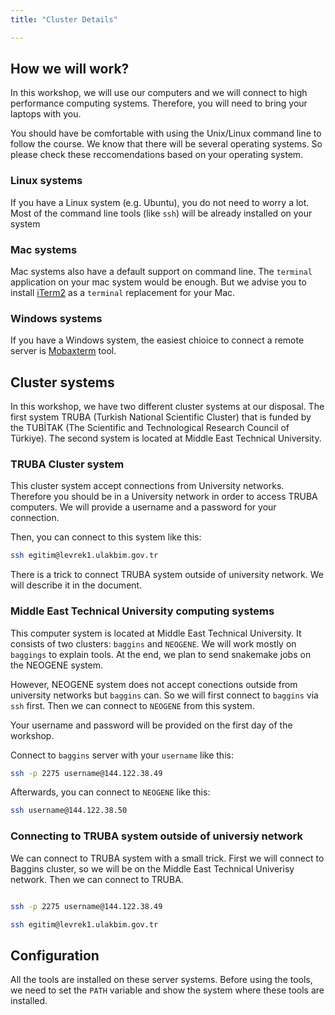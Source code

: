 ```yaml
---
title: "Cluster Details"

--- 
```


## How we will work?

In this workshop, we will use our computers and we will connect to high performance computing systems. Therefore, you will need to bring your laptops with you. 

You should have be comfortable with using the Unix/Linux command line to follow the course. We know that there will be several operating systems. So please check these reccomendations based on your operating system.

### Linux systems

If you have a Linux system (e.g. Ubuntu), you do not need to worry a lot. Most of the command line tools (like `ssh`) will be already installed on your system

### Mac systems

Mac systems also have a default support on command line. The `terminal` application on your mac system would be enough. But we advise you to install [iTerm2](https://iterm2.com/) as a `terminal` replacement for your Mac.

### Windows systems

If you have a Windows system, the easiest chioice to connect a remote server is [Mobaxterm](https://mobaxterm.mobatek.net) tool.

## Cluster systems

In this workshop, we have two different cluster systems at our disposal. The first system TRUBA (Turkish National Scientific Cluster) that is funded by the TUBİTAK (The Scientific and Technological Research Council of Türkiye). The second system is located at Middle East Technical University.

### TRUBA Cluster system

This cluster system accept connections from University networks. Therefore you should be in a University network in order to access TRUBA computers. We will provide a username and a password for your connection.

Then, you can connect to this system like this:

```bash
ssh egitim@levrek1.ulakbim.gov.tr

```

There is a trick to connect TRUBA system outside of university network. We will describe it in the document.

### Middle East Technical University computing systems

This computer system is located at Middle East Technical University. It consists of two clusters: `baggins` and `NEOGENE`. We will work mostly on `baggings` to explain tools. At the end, we plan to send snakemake jobs on the NEOGENE system.

However, NEOGENE system does not accept conections outside from university networks but `baggins` can. So we will first connect to `baggins` via `ssh` first. Then we can connect to `NEOGENE` from this system.

Your username and password will be provided on the first day of the workshop.

Connect to `baggins` server with your `username` like this:

```bash
ssh -p 2275 username@144.122.38.49

```

Afterwards, you can connect to `NEOGENE` like this:

```bash
ssh username@144.122.38.50
```

### Connecting to TRUBA system outside of universiy network

We can connect to TRUBA system with a small trick. First we will connect to Baggins cluster, so we will be on the Middle East Technical Univerisy network. Then we can connect to TRUBA.

```bash

ssh -p 2275 username@144.122.38.49

ssh egitim@levrek1.ulakbim.gov.tr

```

## Configuration

All the tools are installed on these server systems. Before using the tools, we need to set the `PATH` variable and show the system where these tools are installed.